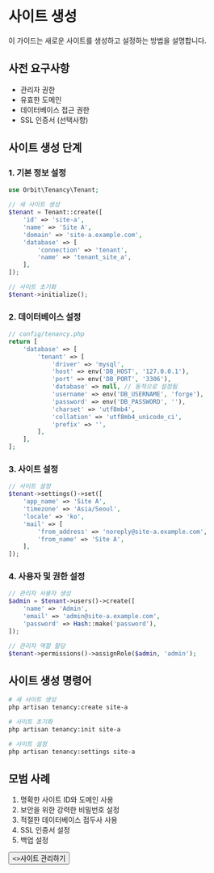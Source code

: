 # 사이트 생성

이 가이드는 새로운 사이트를 생성하고 설정하는 방법을 설명합니다.

## 사전 요구사항

- 관리자 권한
- 유효한 도메인
- 데이터베이스 접근 권한
- SSL 인증서 (선택사항)

## 사이트 생성 단계

### 1. 기본 정보 설정

```php {{ title: '기본 정보 설정' }}
use Orbit\Tenancy\Tenant;

// 새 사이트 생성
$tenant = Tenant::create([
    'id' => 'site-a',
    'name' => 'Site A',
    'domain' => 'site-a.example.com',
    'database' => [
        'connection' => 'tenant',
        'name' => 'tenant_site_a',
    ],
]);

// 사이트 초기화
$tenant->initialize();
```

### 2. 데이터베이스 설정

```php {{ title: '데이터베이스 설정' }}
// config/tenancy.php
return [
    'database' => [
        'tenant' => [
            'driver' => 'mysql',
            'host' => env('DB_HOST', '127.0.0.1'),
            'port' => env('DB_PORT', '3306'),
            'database' => null, // 동적으로 설정됨
            'username' => env('DB_USERNAME', 'forge'),
            'password' => env('DB_PASSWORD', ''),
            'charset' => 'utf8mb4',
            'collation' => 'utf8mb4_unicode_ci',
            'prefix' => '',
        ],
    ],
];
```

### 3. 사이트 설정

```php {{ title: '사이트 설정' }}
// 사이트 설정
$tenant->settings()->set([
    'app_name' => 'Site A',
    'timezone' => 'Asia/Seoul',
    'locale' => 'ko',
    'mail' => [
        'from_address' => 'noreply@site-a.example.com',
        'from_name' => 'Site A',
    ],
]);
```

### 4. 사용자 및 권한 설정

```php {{ title: '사용자 및 권한 설정' }}
// 관리자 사용자 생성
$admin = $tenant->users()->create([
    'name' => 'Admin',
    'email' => 'admin@site-a.example.com',
    'password' => Hash::make('password'),
]);

// 관리자 역할 할당
$tenant->permissions()->assignRole($admin, 'admin');
```

## 사이트 생성 명령어

```bash {{ title: '사이트 생성 명령어' }}
# 새 사이트 생성
php artisan tenancy:create site-a

# 사이트 초기화
php artisan tenancy:init site-a

# 사이트 설정
php artisan tenancy:settings site-a
```

## 모범 사례

1. 명확한 사이트 ID와 도메인 사용
2. 보안을 위한 강력한 비밀번호 설정
3. 적절한 데이터베이스 접두사 사용
4. SSL 인증서 설정
5. 백업 설정

<div className="not-prose">
  <Button href="/multi-site/site-management" variant="text" arrow="right">
    <>사이트 관리하기</>
  </Button>
</div> 